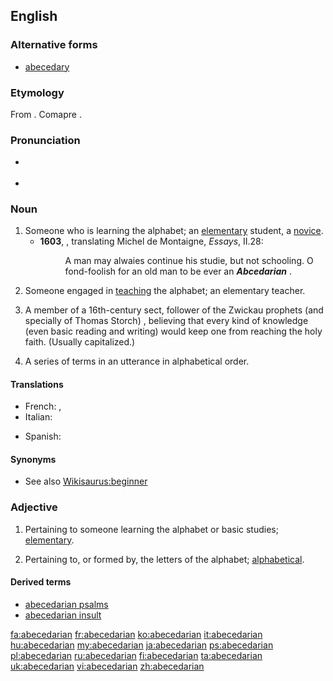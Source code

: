 {{wikisource1911Enc|Abecedarians}}
==English==

===Alternative forms===
* [[abecedary]]

===Etymology===
From {{etyl|LL.}} {{term|abecedarius}} {{suffix||an}}. Comapre {{term|abecedary}}.

===Pronunciation===
*{{a|UK}} {{IPA|/eɪbiːsiːˈdɛːɹɪən/}}
*{{a|US}} {{IPA|/ˌeɪ.bi.siˈdɛ.ɹiən/}}

===Noun===
{{en-noun}}
{{examples-right|sense=rhetoric|examples=He knew the rhetorical devices, from abecedarian, battologia, and contentio, all the way to zeugma}}
# Someone who is learning the alphabet; an [[elementary]] student, a [[novice]]. {{defdate|from 17th c.}}
#*'''1603''', {{w|John Florio}}, translating Michel de Montaigne, ''Essays'', II.28:
#*:A man may alwaies continue his studie, but not schooling. O fond-foolish for an old man to be ever an '''''Abcedarian''''' {{transterm|abecedaire}}.
# {{context|now|_|rare}} Someone engaged in [[teaching]] the alphabet; an elementary teacher. {{defdate|from 17th c.}}
# {{historical}} A member of a 16th-century sect, follower of the Zwickau prophets (and specially of Thomas Storch) , believing that every kind of knowledge (even basic reading and writing) would keep one from reaching the holy faith. (Usually capitalized.) {{defdate|from 19th c.}}
# {{rfv-sense}} {{rhetoric}} A series of terms in an utterance in alphabetical order.

====Translations====
{{trans-top|member of a 16th-century sect}}
* French: {{t|fr|abécédarien}} , {{t|fr|abécédaire}}
* Italian: {{t|it|abecedariano}}
{{trans-mid}}
* Spanish: {{t|es|abecedariano}}
{{trans-bottom}}

====Synonyms====
* See also [[Wikisaurus:beginner]]

===Adjective===
{{en-adj}}

# {{context|now|_|rare}} Pertaining to someone learning the alphabet or basic studies; [[elementary]]. {{defdate|from 17th c.}}
# Pertaining to, or formed by, the letters of the alphabet; [[alphabetical]]. {{defdate|from 17th c.}}

====Derived terms====
* [[abecedarian psalms]]
* [[abecedarian insult]]

[[fa:abecedarian]]
[[fr:abecedarian]]
[[ko:abecedarian]]
[[it:abecedarian]]
[[hu:abecedarian]]
[[my:abecedarian]]
[[ja:abecedarian]]
[[ps:abecedarian]]
[[pl:abecedarian]]
[[ru:abecedarian]]
[[fi:abecedarian]]
[[ta:abecedarian]]
[[uk:abecedarian]]
[[vi:abecedarian]]
[[zh:abecedarian]]